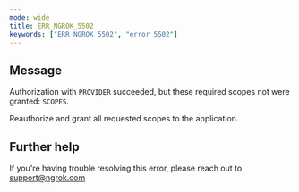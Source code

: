 ```yaml
---
mode: wide
title: ERR_NGROK_5502
keywords: ["ERR_NGROK_5502", "error 5502"]
---
```


## Message

Authorization with `PROVIDER` succeeded, but these required scopes not were granted: `SCOPES`.

Reauthorize and grant all requested scopes to the application.

## Further help

If you're having trouble resolving this error, please reach out to [support@ngrok.com](mailto:support@ngrok.com?subject=Help%20with%20ERR_NGROK_5502)
